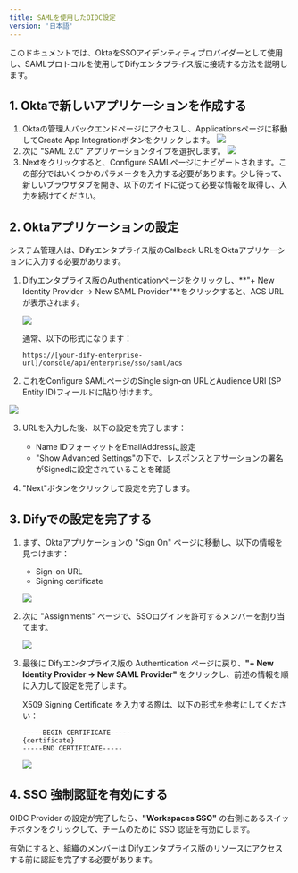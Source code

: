 ```yaml
---
title: SAMLを使用したOIDC設定
version: '日本語'
---
```


このドキュメントでは、OktaをSSOアイデンティティプロバイダーとして使用し、SAMLプロトコルを使用してDifyエンタプライス版に接続する方法を説明します。

## 1. Oktaで新しいアプリケーションを作成する

1. Oktaの管理人バックエンドページにアクセスし、Applicationsページに移動してCreate App Integrationボタンをクリックします。
![](https://r2.xmsex.net/2024/10/eac08a1d4b7aa615d1108081b5e99731.png)
2. 次に "SAML 2.0" アプリケーションタイプを選択します。
![](https://r2.xmsex.net/2024/10/409f64e068449c2f9dc9c3e471a36946.png)
3. Nextをクリックすると、Configure SAMLページにナビゲートされます。この部分ではいくつかのパラメータを入力する必要があります。少し待って、新しいブラウザタブを開き、以下のガイドに従って必要な情報を取得し、入力を続けてください。

## 2. Oktaアプリケーションの設定

システム管理人は、Difyエンタプライス版のCallback URLをOktaアプリケーションに入力する必要があります。

1. Difyエンタプライス版のAuthenticationページをクリックし、**"+ New Identity Provider → New SAML Provider"**をクリックすると、ACS URLが表示されます。

   ![](/ja-jp/img/f66303a3902d7fff58c76228f6485386.png)

   通常、以下の形式になります：

   ```
   https://[your-dify-enterprise-url]/console/api/enterprise/sso/saml/acs
   ```

2. これをConfigure SAMLページのSingle sign-on URLとAudience URI (SP Entity ID)フィールドに貼り付けます。

![](/ja-jp/img/e6c1a1521306919ab325030adafb2d2b.png)

3. URLを入力した後、以下の設定を完了します：
   * Name IDフォーマットをEmailAddressに設定
   * "Show Advanced Settings"の下で、レスポンスとアサーションの署名がSignedに設定されていることを確認

4. "Next"ボタンをクリックして設定を完了します。

## 3. Difyでの設定を完了する

1. まず、Oktaアプリケーションの "Sign On" ページに移動し、以下の情報を見つけます：
   * Sign-on URL
   * Signing certificate

   ![](/ja-jp/img/edd232ff0c1e0a28243fdce755f8ea1b.png)

2. 次に "Assignments" ページで、SSOログインを許可するメンバーを割り当てます。

   ![](/ja-jp/img/7ce55440e9bce1965712e167ab8e8567.png)

3. 最後に Difyエンタプライス版の Authentication ページに戻り、**"+ New Identity Provider → New SAML Provider"** をクリックし、前述の情報を順に入力して設定を完了します。

   X509 Signing Certificate を入力する際は、以下の形式を参考にしてください：

   ```
   -----BEGIN CERTIFICATE-----
   {certificate}
   -----END CERTIFICATE-----
   ```

   ![](/ja-jp/img/1548ea93cfa68352384295fef8b038e3.png)

## 4. SSO 強制認証を有効にする

OIDC Provider の設定が完了したら、**"Workspaces SSO"** の右側にあるスイッチボタンをクリックして、チームのために SSO 認証を有効にします。

有効にすると、組織のメンバーは Difyエンタプライス版のリソースにアクセスする前に認証を完了する必要があります。
